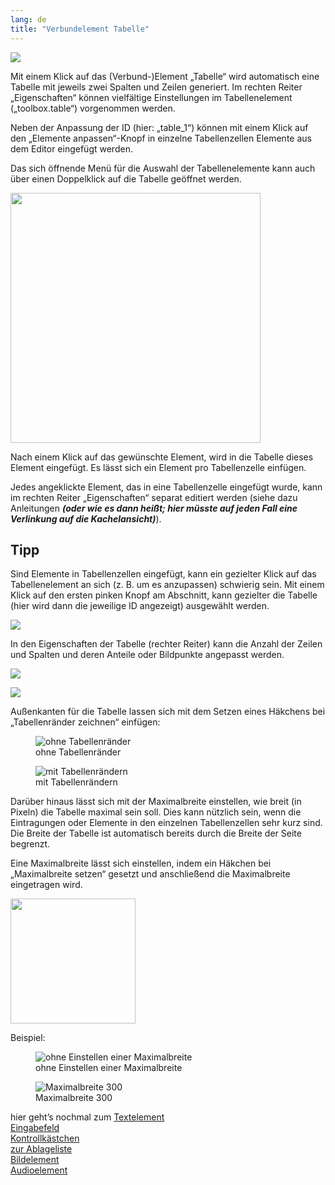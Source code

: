 ```yaml
---
lang: de
title: "Verbundelement Tabelle"
---
```

 
 ![](Tabelle_Main_Grafik.png)

 Mit einem Klick auf das (Verbund-)Element „Tabelle“ wird automatisch eine Tabelle mit jeweils zwei Spalten und Zeilen generiert. Im rechten Reiter „Eigenschaften“ können vielfältige Einstellungen im Tabellenelement („toolbox.table“) vorgenommen werden.

Neben der Anpassung der ID (hier: „table_1“) können mit einem Klick auf den „Elemente anpassen“-Knopf in einzelne Tabellenzellen Elemente aus dem Editor eingefügt werden. 

::: {.callout-note}
Das sich öffnende Menü für die Auswahl der Tabellenelemente kann auch über einen Doppelklick auf die Tabelle geöffnet werden. 
:::

![](Tabelle_toolbox_Grafik.png){width=400}

Nach einem Klick auf das gewünschte Element, wird in die Tabelle dieses Element eingefügt. Es lässt sich ein Element pro Tabellenzelle einfügen.

Jedes angeklickte Element, das in eine Tabellenzelle eingefügt wurde, kann im rechten Reiter „Eigenschaften“ separat editiert werden (siehe dazu Anleitungen ***(oder wie es dann heißt; hier müsste auf jeden Fall eine Verlinkung auf die Kachelansicht)***).

::: {.callout-tip}
## Tipp

Sind Elemente in Tabellenzellen eingefügt, kann ein gezielter Klick auf das Tabellenelement an sich (z. B. um es anzupassen) schwierig sein. Mit einem Klick auf den ersten pinken Knopf am Abschnitt, kann gezielter die Tabelle (hier wird dann die jeweilige ID angezeigt) ausgewählt werden. 

![](Tabelle_Hinweis_Grafik.png)

:::

In den Eigenschaften der Tabelle (rechter Reiter) kann die Anzahl der Zeilen und Spalten und deren Anteile oder Bildpunkte angepasst werden. 

::: {layout-ncol=2}

![](Tabelle_Zeile_Grafik.png)

![](Tabelle_Spalte_Grafik.png)

:::

Außenkanten für die Tabelle lassen sich mit dem Setzen eines Häkchens bei „Tabellenränder zeichnen“ einfügen:

::: {layout-ncol=2}

![ohne Tabellenränder](Tabelle_Rand_eins_Grafik.png)

![mit Tabellenrändern](Tabelle_Rand_zwei_Grafik.png)

:::

Darüber hinaus lässt sich mit der Maximalbreite einstellen, wie breit (in Pixeln) die Tabelle maximal sein soll. Dies kann nützlich sein, wenn die Eintragungen oder Elemente in den einzelnen Tabellenzellen sehr kurz sind. Die Breite der Tabelle ist automatisch bereits durch die Breite der Seite begrenzt.

Eine Maximalbreite lässt sich einstellen, indem ein Häkchen bei „Maximalbreite setzen“ gesetzt und anschließend die Maximalbreite eingetragen wird.

![](Tabelle_Rand_Maximalbreite_Grafik.png){width=200}

Beispiel:

::: {layout-ncol=2}

![ohne Einstellen einer Maximalbreite](Tabelle_Rand_Maximalbreite_eins_Grafik.png)

![Maximalbreite 300](Tabelle_Rand_Maximalbreite_zwei_Grafik.png)

:::

hier geht's nochmal zum [Textelement](/Studio\Aufgaben_gestalten\Anlegen_von_Aufgaben_im_Standardmodus\Glossar\Glossar.qmd)<br />
[Eingabefeld](/Studio\Aufgaben_gestalten\Anlegen_von_Aufgaben_im_Standardmodus\Glossar\Glossar.qmd#eingabefeld-einzeilige-antwortfelder) <br/>
[Kontrollkästchen](/Studio\Aufgaben_gestalten\Anlegen_von_Aufgaben_im_Standardmodus\Glossar\Glossar.qmd) <br/>
[zur Ablageliste](/Studio\Aufgaben_gestalten\Anlegen_von_Aufgaben_im_Standardmodus\Glossar\Glossar.qmd#drag--drop) <br/>
[Bildelement](/Studio\Aufgaben_gestalten\Anlegen_von_Aufgaben_im_Standardmodus\Glossar\Glossar.qmd) <br/>
[Audioelement](/Studio\Aufgaben_gestalten\Anlegen_von_Aufgaben_im_Standardmodus\Glossar\Glossar.qmd)
